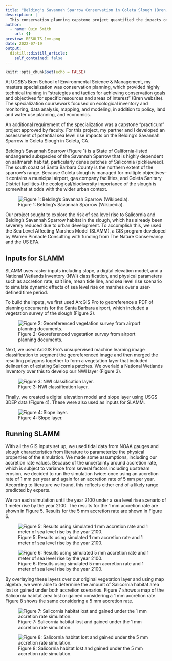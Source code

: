```yaml
---
title: "Belding's Savannah Sparrow Conservation in Goleta Slough (Bren, 2021)"
description: |
  This conservation planning capstone project quantified the impacts of sea level rise on Belding's Savannah Sparrow habitat in Goleta Slough using Sea Level Affecting Marshes Model (SLAMM).
author:
  - name: Quin Smith
    url: {}
preview: RESULTS_1mm.png
date: 2022-07-19
output:
  distill::distill_article:
    self_contained: false
---
```



```r
knitr::opts_chunk$set(echo = FALSE)
```

At UCSB's Bren School of Environmental Science & Management, my masters specialization was conservation planning, which provided highly technical training in "strategies and tactics for achieving conservation goals and objectives for specific resources and areas of interest" (Bren website). The specialization coursework focused on ecological inventory and monitoring, data analysis, mapping, and modeling, in addition to policy, land and water use planning, and economics.

An additional requirement of the specialization was a capstone "practicum" project approved by faculty. For this project, my partner and I developed an assessment of potential sea level rise impacts on the Belding's Savannah Sparrow in Goleta Slough in Goleta, CA.

Belding's Savannah Sparrow (Figure 1) is a State of California-listed endangered subspecies of the Savannah Sparrow that is highly dependent on saltmarsh habitat, particularly dense patches of Salicornia (pickleweed). The south coast of Santa Barbara County is the northern extent of the sparrow's range. Because Goleta slough is managed for multiple objectives--it contains a municipal airport, gas company facilities, and Goleta Sanitary District facilities--the ecological/biodiversity importance of the slough is somewhat at odds with the wider urban context.

![Figure 1: Belding's Savannah Sparrow (Wikipedia).](belding.jpg)

Our project sought to explore the risk of sea level rise to Salicornia and Belding's Savannah Sparrow habitat in the slough, which has already been severely reduced due to urban development. To accomplish this, we used the Sea Level Affecting Marshes Model (SLAMM), a GIS program developed by Warren Pinnacle Consulting with funding from The Nature Conservancy and the US EPA. 

## Inputs for SLAMM

SLAMM uses raster inputs including slope, a digital elevation model, and a National Wetlands Inventory (NWI) classification, and physical parameters such as accretion rate, salt line, mean tide line, and sea level rise scenario to simulate dynamic effects of sea level rise on marshes over a user-defined time period.

To build the inputs, we first used ArcGIS Pro to georeference a PDF of planning documents for the Santa Barbara airport, which included a vegetation survey of the slough (Figure 2).

![Figure 2: Georeferenced vegetation survey from airport planning documents.](veg_layer.PNG)

Next, we used ArcGIS Pro's unsupervised machine learning image classification to segment the georeferenced image and then merged the resulting polygons together to form a vegetation layer that included delineation of existing Salicornia patches. We overlaid a National Wetlands Inventory over this to develop our NWI layer (Figure 3).

![Figure 3: NWI classification layer.](veg_rast_layer.PNG)

Finally, we created a digital elevation model and slope layer using USGS 3DEP data (Figure 4). These were also used as inputs for SLAMM.

![Figure 4: Slope layer.](slope_layer.PNG)

## Running SLAMM

With all the GIS inputs set up, we used tidal data from NOAA gauges and slough characteristics from literature to parameterize the physical properties of the simulation. We made some assumptions, including our accretion rate values. Because of the uncertainty around accretion rate, which is subject to variance from several factors including upstream erosion, we decided to run the simulation twice: once using an accretion rate of 1 mm per year and again for an accretion rate of 5 mm per year. According to literature we found, this reflects either end of a likely range predicted by experts. 

We ran each simulation until the year 2100 under a sea level rise scenario of 1 meter rise by the year 2100. The results for the 1 mm accretion rate are shown in Figure 5. Results for the 5 mm accretion rate are shown in Figure 6.

![Figure 5: Results using simulated 1 mm accretion rate and 1 meter of sea level rise by the year 2100.](RESULTS_1mm.png)

![Figure 6: Results using simulated 5 mm accretion rate and 1 meter of sea level rise by the year 2100.](RESULTS_5mm.png)

By overlaying these layers over our original vegetation layer and using map algebra, we were able to determine the amount of Salicornia habitat area lost or gained under both accretion scenarios. Figure 7 shows a map of the Salicornia habitat area lost or gained considering a 1 mm accretion rate. Figure 8 shows the same considering a 5 mm accretion rate.

![Figure 7: Salicornia habitat lost and gained under the 1 mm accretion rate simulation.](veg_loss_or_gain_1mm.png)

![Figure 8: Salicornia habitat lost and gained under the 5 mm accretion rate simulation.](veg_loss_or_gain_5mm.png)


